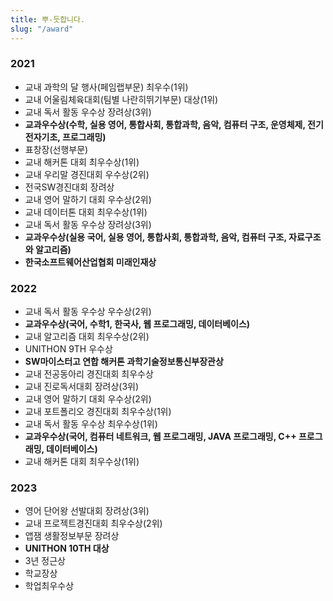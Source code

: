 ```yaml
---
title: 뿌-듯합니다.
slug: "/award"
---
```


### 2021
- 교내 과학의 달 행사(페임랩부문) 최우수(1위)
- 교내 어울림체육대회(팀별 나란히뛰기부문) 대상(1위)
- 교내 독서 활동 우수상 장려상(3위)
- **교과우수상(수학, 실용 영어, 통합사회, 통합과학, 음악, 컴퓨터 구조, 운영체제, 전기전자기초, 프로그래밍)**
- 표창장(선행부문)
- 교내 해커톤 대회 최우수상(1위)
- 교내 우리말 경진대회 우수상(2위)
- 전국SW경진대회 장려상
- 교내 영어 말하기 대회 우수상(2위)
- 교내 데이터톤 대회 최우수상(1위)
- 교내 독서 활동 우수상 장려상(3위)
- **교과우수상(실용 국어, 실용 영어, 통합사회, 통합과학, 음악, 컴퓨터 구조, 자료구조와 알고리즘)**
- **한국소프트웨어산업협회 미래인재상**

### 2022
- 교내 독서 활동 우수상 우수상(2위)
- **교과우수상(국어, 수학1, 한국사, 웹 프로그래밍, 데이터베이스)**
- 교내 알고리즘 대회 최우수상(2위)
- UNITHON 9TH 우수상
- **SW마이스터고 연합 해커톤 과학기술정보통신부장관상**
- 교내 전공동아리 경진대회 최우수상
- 교내 진로독서대회 장려상(3위)
- 교내 영어 말하기 대회 우수상(2위)
- 교내 포트폴리오 경진대회 최우수상(1위)
- 교내 독서 활동 우수상 최우수상(1위)
- **교과우수상(국어, 컴퓨터 네트워크, 웹 프로그래밍, JAVA 프로그래밍, C++ 프로그래밍, 데이터베이스)**
- 교내 해커톤 대회 최우수상(1위)

### 2023
- 영어 단어왕 선발대회 장려상(3위)
- 교내 프로젝트경진대회 최우수상(2위)
- 앱잼 생활정보부문 장려상
- **UNITHON 10TH 대상**
- 3년 정근상
- 학교장상
- 학업최우수상
